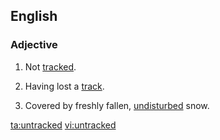 ==English==
===Adjective===
{{en-adj}}

# Not [[tracked]].
# {{context|of a [[tracked]] [[vehicle]], such as a [[tank]] or [[earthmover]]}} Having lost a [[track]].
# {{context|of a [[ski slope]]}} Covered by freshly fallen, [[undisturbed]] snow.

[[ta:untracked]]
[[vi:untracked]]